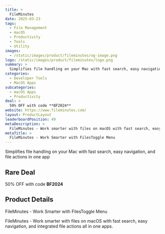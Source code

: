 ```yaml
---
title: >
  FileMinutes
date: 2025-03-23
tags:
  - File Management
  - macOS
  - Productivity
  - Tools
  - Utility
images:
  - /static/images/product/fileminutes/og-image.png
logo: /static/images/product/fileminutes/logo.png
summary: >
  Simplifies file handling on your Mac with fast search, easy navigation, and file actions in one app
categories:
  - Developer Tools
  - MacOS Apps
subcategories:
  - macOS Apps
  - Productivity
deal: >
  50% OFF with code **BF2024**
website: https://www.fileminutes.com/
layout: ProductLayout
leaderboardPosition: 49
metaDescription: >
  FileMinutes - Work smarter with files on macOS with fast search, easy navigation, and integrated file actions all in one apps.
metaTitle: >
  FileMinutes - Work Smarter with FilesToggle Menu
---
```

Simplifies file handling on your Mac with fast search, easy navigation, and file actions in one app

## Rare Deal

50% OFF with code **BF2024**

## Product Details

FileMinutes - Work Smarter with FilesToggle Menu

FileMinutes - Work smarter with files on macOS with fast search, easy navigation, and integrated file actions all in one apps.
